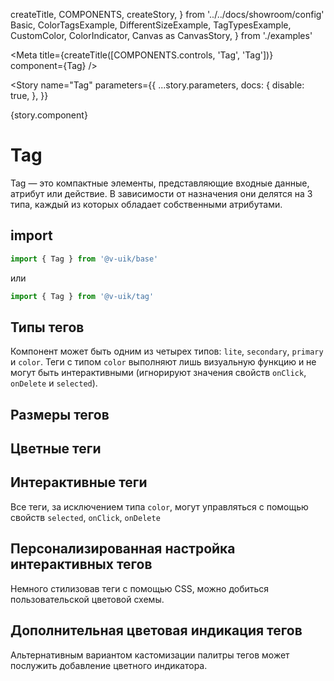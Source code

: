   createTitle,
  COMPONENTS,
  createStory,
} from '../../docs/showroom/config'
  Basic,
  ColorTagsExample,
  DifferentSizeExample,
  TagTypesExample,
  CustomColor,
  ColorIndicator,
  Canvas as CanvasStory,
} from './examples'


<Meta
  title={createTitle([COMPONENTS.controls, 'Tag', 'Tag'])}
  component={Tag}
/>

<Story
  name="Tag"
  parameters={{
    ...story.parameters,
    docs: {
      disable: true,
    },
  }}
>
  {story.component}
</Story>

# Tag

Tag — это компактные элементы, представляющие входные данные, атрибут или действие.
В зависимости от назначения они делятся на 3 типа, каждый из которых обладает собственными атрибутами.

## import

```ts
import { Tag } from '@v-uik/base'
```

или

```ts
import { Tag } from '@v-uik/tag'
```

## Типы тегов

Компонент может быть одним из четырех типов: `lite`, `secondary`, `primary` и `color`.
Теги с типом `color` выполняют лишь визуальную функцию и не могут быть интерактивными
(игнорируют значения свойств `onClick`, `onDelete` и `selected`).

<Canvas withSource="none">
  <TagTypesExample />
</Canvas>

<Source language="tsx" code={RawTagTypesExample} />

## Размеры тегов

<Canvas withSource="none">
  <DifferentSizeExample />
</Canvas>

<Source language="tsx" code={RawDifferentSizeExample} />

## Цветные теги

<Canvas withSource="none">
  <ColorTagsExample />
</Canvas>

<Source language="tsx" code={RawColorTagsExample} />

## Интерактивные теги

Все теги, за исключением типа `color`, могут управляться с помощью свойств `selected`, `onClick`, `onDelete`

<Canvas withSource="none">
  <Basic />
</Canvas>

<Source language="tsx" code={RawBasic} />

## Персонализированная настройка интерактивных тегов

Немного стилизовав теги с помощью CSS, можно добиться пользовательской цветовой схемы.

<Canvas withSource="none">
  <CustomColor />
</Canvas>

<Source language="tsx" code={RawCustomColor} />

## Дополнительная цветовая индикация тегов

Альтернативным вариантом кастомизации палитры тегов может послужить добавление цветного индикатора.

<Canvas withSource="none">
  <ColorIndicator />
</Canvas>

<Source language="tsx" code={RawColorIndicator} />
